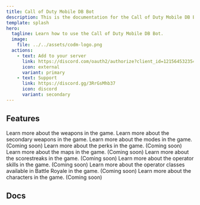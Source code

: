 ```yaml
---
title: Call of Duty Mobile DB Bot
description: This is the documentation for the Call of Duty Mobile DB Bot
template: splash
hero:
  tagline: Learn how to use the Call of Duty Mobile DB Bot.
  image:
    file: ../../assets/codm-logo.png
  actions:
    - text: Add to your server
      link: https://discord.com/oauth2/authorize?client_id=1215645323544756274&scope=bot%20applications.commands&permissions=0
      icon: external
      variant: primary
    - text: Support
      link: https://discord.gg/3RrGsMhb37
      icon: discord
      variant: secondary
---
```



## Features

<CardGrid>

  <Card title="Weapons" icon="seti:default">
    Learn more about the weapons in the game.
  </Card>

  <Card title="Secondaries" icon="seti:default">
    Learn more about the secondary weapons in the game.
  </Card>

  <Card title="Modes" icon="warning">
    Learn more about the modes in the game. (Coming soon)
  </Card>

  <Card title="Perks" icon="warning">
    Learn more about the perks in the game. (Coming soon)
  </Card>

  <Card title="Maps" icon="warning">
    Learn more about the maps in the game. (Coming soon)
  </Card>

  <Card title="Scorestreaks" icon="warning">
    Learn more about the scorestreaks in the game. (Coming soon)
  </Card>

  <Card title="Operator Skills" icon="warning">
    Learn more about the operator skills in the game. (Coming soon)
  </Card>

  <Card title="Operator Classes" icon="warning">
    Learn more about the operator classes available in Battle Royale in the game. (Coming soon)
  </Card>

  <Card title="Characters" icon="warning">
    Learn more about the characters in the game. (Coming soon)
  </Card>

</CardGrid>

## Docs

<LinkCard
  href="/commands/list"
  title="Commands List"
  description='A list of all the commands available in the Call of Duty Mobile DB Bot.'
  icon="right-arrow"
/>